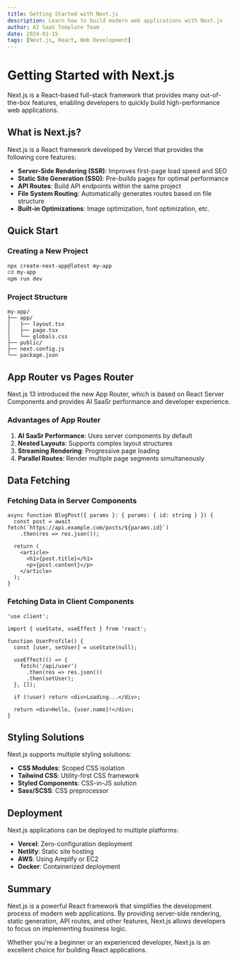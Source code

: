 ```yaml
---
title: Getting Started with Next.js
description: Learn how to build modern web applications with Next.js
author: AI SaaS Template Team
date: 2024-01-15
tags: [Next.js, React, Web Development]
---
```


# Getting Started with Next.js

Next.js is a React-based full-stack framework that provides many out-of-the-box features, enabling developers to quickly build high-performance web applications.

## What is Next.js?

Next.js is a React framework developed by Vercel that provides the following core features:

- **Server-Side Rendering (SSR)**: Improves first-page load speed and SEO
- **Static Site Generation (SSG)**: Pre-builds pages for optimal performance
- **API Routes**: Build API endpoints within the same project
- **File System Routing**: Automatically generates routes based on file structure
- **Built-in Optimizations**: Image optimization, font optimization, etc.

## Quick Start

### Creating a New Project

```bash
npx create-next-app@latest my-app
cd my-app
npm run dev
```

### Project Structure

```
my-app/
├── app/
│   ├── layout.tsx
│   ├── page.tsx
│   └── globals.css
├── public/
├── next.config.js
└── package.json
```

## App Router vs Pages Router

Next.js 13 introduced the new App Router, which is based on React Server Components and provides AI SaaSr performance and developer experience.

### Advantages of App Router

1. **AI SaaSr Performance**: Uses server components by default
2. **Nested Layouts**: Supports complex layout structures
3. **Streaming Rendering**: Progressive page loading
4. **Parallel Routes**: Render multiple page segments simultaneously

## Data Fetching

### Fetching Data in Server Components

```tsx
async function BlogPost({ params }: { params: { id: string } }) {
  const post = await fetch(`https://api.example.com/posts/${params.id}`)
    .then(res => res.json());

  return (
    <article>
      <h1>{post.title}</h1>
      <p>{post.content}</p>
    </article>
  );
}
```

### Fetching Data in Client Components

```tsx
'use client';

import { useState, useEffect } from 'react';

function UserProfile() {
  const [user, setUser] = useState(null);

  useEffect(() => {
    fetch('/api/user')
      .then(res => res.json())
      .then(setUser);
  }, []);

  if (!user) return <div>Loading...</div>;

  return <div>Hello, {user.name}!</div>;
}
```

## Styling Solutions

Next.js supports multiple styling solutions:

- **CSS Modules**: Scoped CSS isolation
- **Tailwind CSS**: Utility-first CSS framework
- **Styled Components**: CSS-in-JS solution
- **Sass/SCSS**: CSS preprocessor

## Deployment

Next.js applications can be deployed to multiple platforms:

- **Vercel**: Zero-configuration deployment
- **Netlify**: Static site hosting
- **AWS**: Using Amplify or EC2
- **Docker**: Containerized deployment

## Summary

Next.js is a powerful React framework that simplifies the development process of modern web applications. By providing server-side rendering, static generation, API routes, and other features, Next.js allows developers to focus on implementing business logic.

Whether you're a beginner or an experienced developer, Next.js is an excellent choice for building React applications. 